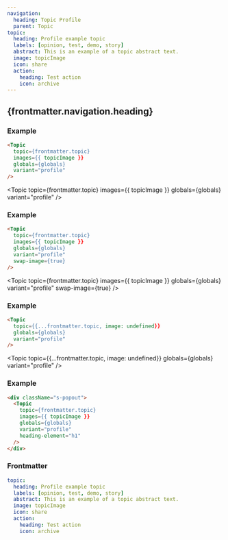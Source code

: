 ```yaml
---
navigation:
  heading: Topic Profile
  parent: Topic
topic:
  heading: Profile example topic
  labels: [opinion, test, demo, story]
  abstract: This is an example of a topic abstract text.
  image: topicImage
  icon: share
  action:
    heading: Test action
    icon: archive
---
```


## {frontmatter.navigation.heading}
### Example
```html
<Topic
  topic={frontmatter.topic}
  images={{ topicImage }}
  globals={globals}
  variant="profile"
/>
```
<Topic
  topic={frontmatter.topic}
  images={{ topicImage }}
  globals={globals}
  variant="profile"
/>

### Example
```html
<Topic
  topic={frontmatter.topic}
  images={{ topicImage }}
  globals={globals}
  variant="profile"
  swap-image={true}
/>
```
<Topic
  topic={frontmatter.topic}
  images={{ topicImage }}
  globals={globals}
  variant="profile"
  swap-image={true}
/>

### Example
```html
<Topic
  topic={{...frontmatter.topic, image: undefined}}
  globals={globals}
  variant="profile"
/>
```
<Topic
  topic={{...frontmatter.topic, image: undefined}}
  globals={globals}
  variant="profile"
/>

### Example
```html
<div className="s-popout">
  <Topic
    topic={frontmatter.topic}
    images={{ topicImage }}
    globals={globals}
    variant="profile"
    heading-element="h1"
  />
</div>
```
<div className="s-popout">
  <Topic
    topic={frontmatter.topic}
    images={{ topicImage }}
    globals={globals}
    variant="profile"
    heading-element="h1"
  />
</div>

### Frontmatter
```yaml
topic:
  heading: Profile example topic
  labels: [opinion, test, demo, story]
  abstract: This is an example of a topic abstract text.
  image: topicImage
  icon: share
  action:
    heading: Test action
    icon: archive
```
